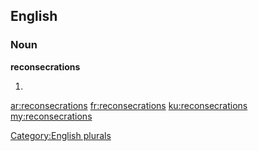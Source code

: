 ==English==

===Noun===
'''reconsecrations'''

# {{plural of|[[reconsecration]]}}

[[Category:English plurals]]

[[ar:reconsecrations]]
[[fr:reconsecrations]]
[[ku:reconsecrations]]
[[my:reconsecrations]]